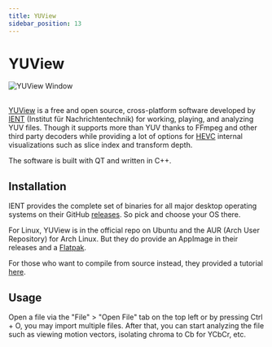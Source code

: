 ```yaml
---
title: YUView
sidebar_position: 13
---
```


# YUView

<picture>
    <source srcset="/img/yuview.avif" type="image/avif" />
    <img src="/img/yuview.webp" alt="YUView Window" />
</picture>
<br/><br/>

[YUView](https://github.com/IENT/YUView) is a free and open source, cross-platform software developed by [IENT](https://github.com/IENT/) (Institut für Nachrichtentechnik) for working, playing, and analyzing YUV files. 
Though it supports more than YUV thanks to FFmpeg and other third party decoders while providing a lot of options for [HEVC](/docs/video/HEVC) internal visualizations such as slice index and transform depth.

The software is built with QT and written in C++.


## Installation

IENT provides the complete set of binaries for all major desktop operating systems on their GitHub [releases](https://github.com/IENT/YUView/releases/). So pick and choose your OS there.

For Linux, YUView is in the official repo on Ubuntu and the AUR (Arch User Repository) for Arch Linux. But they do provide an AppImage in their releases and a [Flatpak](https://flathub.org/apps/de.rwth_aachen.ient.YUView).

For those who want to compile from source instead, they provided a tutorial [here](https://github.com/IENT/YUView/wiki/Compile-YUView).


## Usage

Open a file via the "File" > "Open File" tab on the top left or by pressing Ctrl + O, you may import multiple files. After that, you can start analyzing the file such as viewing motion vectors, isolating chroma to Cb for YCbCr, etc. 